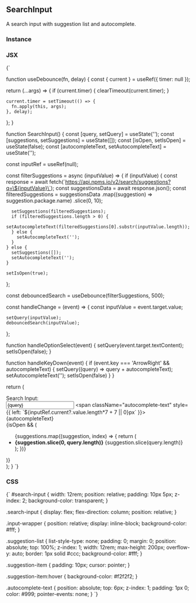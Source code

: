 <!-- Calculator-MDX-Documentation.mdx -->



## SearchInput

A search input with suggestion list and autocomplete.

### Instance
<SearchInput />

### JSX
<SyntaxHighlighter language="jsx" style={okaidia}>
  {`
 
function useDebounce(fn, delay) {
  const { current } = useRef({ timer: null });
 
  return (...args) => {
    if (current.timer) {
      clearTimeout(current.timer);
    }
 
    current.timer = setTimeout(() => {
      fn.apply(this, args);
    }, delay);
  };
}
 
function SearchInput() {
  const [query, setQuery] = useState('');
  const [suggestions, setSuggestions] = useState([]);
  const [isOpen, setIsOpen] = useState(false);
  const [autocompleteText, setAutocompleteText] = useState('');
 
  const inputRef = useRef(null);
 
  const filterSuggestions = async (inputValue) => {
    if (inputValue) {
      const response = await fetch(\`https://api.npms.io/v2/search/suggestions?q=\${inputValue}\`);
      const suggestionsData = await response.json();
      const filteredSuggestions = suggestionsData
        .map((suggestion) => suggestion.package.name)
        .slice(0, 10);
         
      setSuggestions(filteredSuggestions);
      if (filteredSuggestions.length > 0) {
        setAutocompleteText(filteredSuggestions[0].substr(inputValue.length));
      } else {
        setAutocompleteText('');
      }
    } else {
      setSuggestions([]);
      setAutocompleteText('');
    }
 
    setIsOpen(true);
  };
 
  const debouncedSearch = useDebounce(filterSuggestions, 500);
 
  const handleChange = (event) => {
    const inputValue = event.target.value;
 
    setQuery(inputValue);
    debouncedSearch(inputValue);
  };
 
  function handleOptionSelect(event) {
    setQuery(event.target.textContent);
    setIsOpen(false);
  }
 
  function handleKeyDown(event) {
    if (event.key === 'ArrowRight' && autocompleteText) {
      setQuery((query) => query + autocompleteText);
      setAutocompleteText('');
      setIsOpen(false)
    }
  }
 
  return (
    <div className="search-input">
      <label htmlFor="search-input">Search Input: </label>
      <div className="input-wrapper">
        <input
          type="text"
          value={query}
          onChange={handleChange}
          onKeyDown={handleKeyDown}
          id="search-input"
          ref={inputRef}
        />
        <span className="autocomplete-text" style={{ left: \`\${inputRef.current?.value.length*7 + 7 || 0}px\` }}>
          {autocompleteText}
        </span>
      </div>
      {isOpen && (
        <ul className="suggestion-list">
          {suggestions.map((suggestion, index) => {
            return (
              <li key={index} tabIndex="0" className="suggestion-item" onClick={handleOptionSelect}>
                <b>{suggestion.slice(0, query.length)}</b>
                {suggestion.slice(query.length)}
              </li>
            );
          })}
        </ul>
      )}
    </div>
  );
}
  `}
</SyntaxHighlighter>

### CSS
<SyntaxHighlighter language="css" style={okaidia}>
  {`
#search-input {
  width: 12rem;
  position: relative;
  padding: 10px 5px;
  z-index: 2;
  background-color: transparent;
}
 
.search-input {
  display: flex;
  flex-direction: column;
  position: relative;
}
 
.input-wrapper {
  position: relative;
  display: inline-block;
  background-color: #fff;
}
 
.suggestion-list {
  list-style-type: none;
  padding: 0;
  margin: 0;
  position: absolute;
  top: 100%;
  z-index: 1;
  width: 12rem;
  max-height: 200px;
  overflow-y: auto;
  border: 1px solid #ccc;
  background-color: #fff;
}
 
.suggestion-item {
  padding: 10px;
  cursor: pointer;
}
 
.suggestion-item:hover {
  background-color: #f2f2f2;
}
 
.autocomplete-text {
  position: absolute;
  top: 6px;
  z-index: 1;
  padding: 1px 0;
  color: #999;
  pointer-events: none;
}
  `}
</SyntaxHighlighter>
